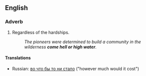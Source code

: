 ==English==

===Adverb===

{{en-adv|pos=[[come]] [[hell or high water]]|-}}

# {{idiom}} Regardless of the hardships.
#:''The pioneers were determined to build a community in the wilderness '''come hell or high water'''.''

====Translations====
{{top}}
{{mid}}
*Russian: [[во что бы то ни стало]] ("however much would it cost")
{{bottom}}